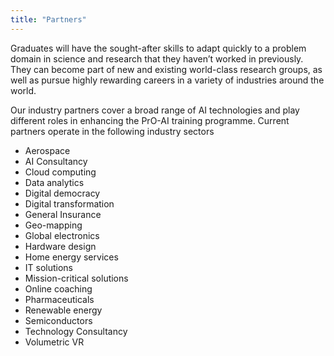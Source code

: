```yaml
---
title: "Partners"
---
```


Graduates will have the sought-after skills to adapt quickly to a problem domain in science and research that they haven't worked in previously. They can become part of new and existing world-class research groups, as well as pursue highly rewarding careers in a variety of industries around the world.

Our industry partners cover a broad range of AI technologies and play different roles in enhancing the PrO-AI training programme. Current partners operate in the following industry sectors

- Aerospace
- AI Consultancy
- Cloud computing
- Data analytics
- Digital democracy
- Digital transformation
- General Insurance
- Geo-mapping
- Global electronics
- Hardware design
- Home energy services
- IT solutions
- Mission-critical solutions
- Online coaching
- Pharmaceuticals
- Renewable energy
- Semiconductors
- Technology Consultancy
- Volumetric VR
